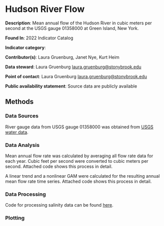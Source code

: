 # Hudson River Flow

**Description**: Mean annual flow of the Hudson River in cubic meters per second at the USGS gauge 01358000 at Green Island, New York.

**Found In**: 2022 Indicator Catalog

**Indicator category**: 

**Contributor(s)**: Laura Gruenburg, Janet Nye, Kurt Heim
  
**Data steward**: Laura Gruenburg <laura.gruenburg@stonybrook.edu>
  
**Point of contact**: Laura Gruenburg <laura.gruenburg@stonybrook.edu>

**Public availability statement**: Source data are publicly available

## Methods
### Data Sources

River gauge data from USGS gauge 01358000 was obtained from [USGS water data](https://waterdata.usgs.gov/nwis/uv?site_no=01358000).

### Data Analysis

Mean annual flow rate was calculated by averaging all flow rate data for each year. Cubic feet per second were converted to cubic meters per second.  Attached code shows this process in detail.

A linear trend and a nonlinear GAM were calculated for the resulting annual mean flow rate time series.  Attached code shows this process in detail.

### Data Processing

Code for processing salinity data can be found [here](https://github.com/NOAA-EDAB/ecodata/blob/master/data-raw/get_hudson_river_flow.R).

### Plotting

```r

```